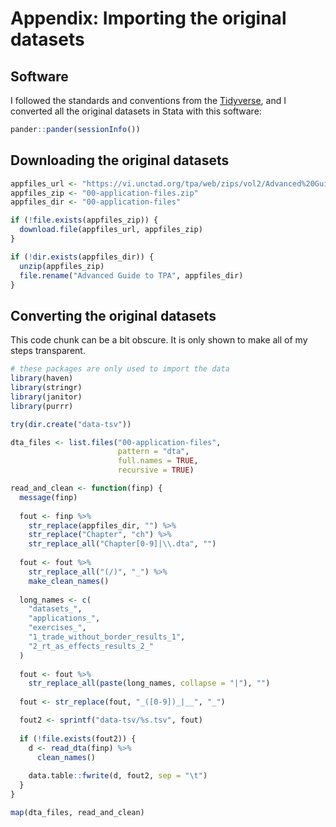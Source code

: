 # Appendix: Importing the original datasets {#data}

## Software

I followed the standards and conventions from the [Tidyverse](https://www.tidyverse.org/), and I converted all the original datasets in Stata with this software:

```r
pander::pander(sessionInfo())
```

## Downloading the original datasets

```r
appfiles_url <- "https://vi.unctad.org/tpa/web/zips/vol2/Advanced%20Guide%20to%20TPA.zip"
appfiles_zip <- "00-application-files.zip"
appfiles_dir <- "00-application-files"

if (!file.exists(appfiles_zip)) {
  download.file(appfiles_url, appfiles_zip)
}

if (!dir.exists(appfiles_dir)) {
  unzip(appfiles_zip)
  file.rename("Advanced Guide to TPA", appfiles_dir)
}
```

## Converting the original datasets

This code chunk can be a bit obscure. It is only shown to make all of my steps transparent.

```r
# these packages are only used to import the data
library(haven)
library(stringr)
library(janitor)
library(purrr)

try(dir.create("data-tsv"))

dta_files <- list.files("00-application-files",
                        pattern = "dta",
                        full.names = TRUE,
                        recursive = TRUE)

read_and_clean <- function(finp) {
  message(finp)
  
  fout <- finp %>% 
    str_replace(appfiles_dir, "") %>% 
    str_replace("Chapter", "ch") %>% 
    str_replace_all("Chapter[0-9]|\\.dta", "")
  
  fout <- fout %>% 
    str_replace_all("(/)", "_") %>% 
    make_clean_names()
  
  long_names <- c(
    "datasets_",
    "applications_",
    "exercises_",
    "1_trade_without_border_results_1",
    "2_rt_as_effects_results_2_"
  )
  
  fout <- fout %>% 
    str_replace_all(paste(long_names, collapse = "|"), "")
  
  fout <- str_replace(fout, "_([0-9])_|__", "_")

  fout2 <- sprintf("data-tsv/%s.tsv", fout)
  
  if (!file.exists(fout2)) {
    d <- read_dta(finp) %>% 
      clean_names()
    
    data.table::fwrite(d, fout2, sep = "\t")
  }
}

map(dta_files, read_and_clean)
```
